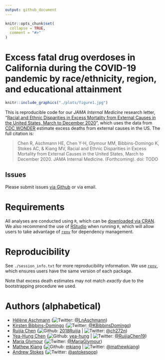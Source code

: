 ```yaml
---
output: github_document
---
```


```r
knitr::opts_chunk$set(
  collapse = TRUE,
  comment = "#>"
)
```

<!-- README.md is generated from README.Rmd. Please edit that file -->

# Excess fatal drug overdoses in California during the COVID-19 pandemic by race/ethnicity, region, and educational attainment

```r
knitr::include_graphics("./plots/figure1.jpg")
```

This is reproducible code for our *JAMA Internal Medicine* research letter, "[Racial and Ethnic Disparities in Excess Mortality from External Causes in the United States, March to December 2020](TODO)", which uses the data from [CDC WONDER](https://wonder.cdc.gov) estimate excess deaths from external causes in the US. The full citation is: 

> Chen R, Aschmann HE, Chen Y-H, Glymour MM, Bibbins-Domingo K, Stokes AC, & Kiang MV, Racial and Ethnic Disparities in Excess Mortality from External Causes in the United States, March to December 2020. JAMA Internal Medicine. (Forthcoming). doi: TODO

## Issues

Please submit issues [via Github](https://github.com/mkiang/excess_external_deaths/issues) or via email.

# Requirements

All analyses are conducted using `R`, which can be [downloaded via CRAN](https://cran.r-project.org/). We also recommend the use of [RStudio](https://www.rstudio.com/products/rstudio/download/) when running `R`, which will allow users to take advantage of [`renv`](https://rstudio.github.io/renv/index.html) for dependency management.

# Reproducibility 

See `./session_info.txt` for more reproducibility information. We use [`renv`](https://rstudio.github.io/renv/index.html), which ensures users have the same version of each package. 

Note that excess death estimates may not match *exactly* due to the bootstrapping procedure we used. 

# Authors (alphabetical)

-   [Hélène Aschmann](https://profiles.ucsf.edu/helene.aschmann) 
    (![Twitter](http://i.imgur.com/wWzX9uB.png): 
    [\@LnAschmann](https://twitter.com/LnAschmann))
-   [Kirsten Bibbins-Domingo](https://profiles.ucsf.edu/kirsten.bibbins-domingo)
    (![Twitter](http://i.imgur.com/wWzX9uB.png):
    [\@KBibbinsDomingo](https://twitter.com/KBibbinsDomingo))
-   [Ruijia Chen](https://profiles.ucsf.edu/ruijia.chen)
    (![Github](http://i.imgur.com/9I6NRUm.png):
    [2018Ruijia](https://github.com/2018Ruijia) \|
    ![Twitter](http://i.imgur.com/wWzX9uB.png):
    [\@ch272n](https://twitter.com/ch272n))
-   [Yea-Hung Chen](https://yea-hung.rbind.io)
    (![Github](http://i.imgur.com/9I6NRUm.png):
    [yea-hung](https://github.com/yea-hung) \|
    ![Twitter](http://i.imgur.com/wWzX9uB.png):
    [\@RuijiaChen19](https://twitter.com/@RuijiaChen19))
-   [Maria Glymour](https://profiles.ucsf.edu/maria.glymour)
    (![Twitter](http://i.imgur.com/wWzX9uB.png):
    [\@MariaGlymour](https://twitter.com/MariaGlymour))
-   [Mathew Kiang](https://mathewkiang.com) 
    (![Github](http://i.imgur.com/9I6NRUm.png): 
    [mkiang](https://github.com/mkiang) \| 
    ![Twitter](http://i.imgur.com/wWzX9uB.png): 
    [\@mathewkiang](https://twitter.com/mathewkiang))
-   [Andrew Stokes](https://www.bu.edu/sph/profile/andrew-stokes/) 
    (![Twitter](http://i.imgur.com/wWzX9uB.png): 
    [\@astokespop](https://twitter.com/astokespop))
